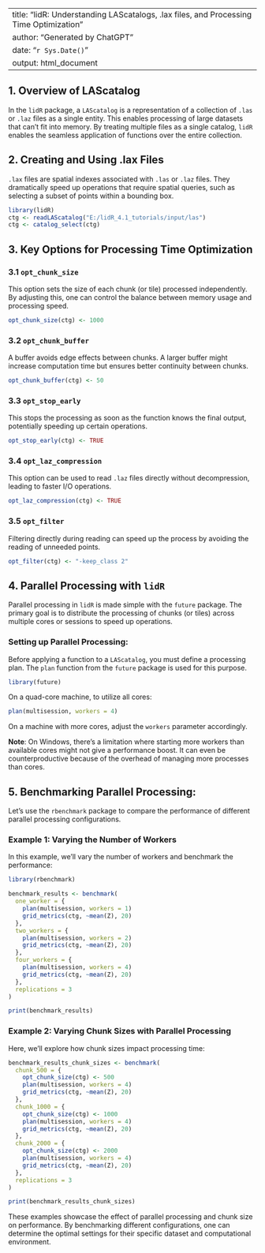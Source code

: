 
---
title: "lidR: Understanding LAScatalogs, .lax files, and Processing Time Optimization"
author: "Generated by ChatGPT"
date: "`r Sys.Date()`"
output: html_document
---

## 1. Overview of LAScatalog

In the `lidR` package, a `LAScatalog` is a representation of a collection of `.las` or `.laz` files as a single entity. This enables processing of large datasets that can't fit into memory. By treating multiple files as a single catalog, `lidR` enables the seamless application of functions over the entire collection.

## 2. Creating and Using .lax Files

`.lax` files are spatial indexes associated with `.las` or `.laz` files. They dramatically speed up operations that require spatial queries, such as selecting a subset of points within a bounding box.

```r
library(lidR)
ctg <- readLAScatalog("E:/lidR_4.1_tutorials/input/las")
ctg <- catalog_select(ctg)
```

## 3. Key Options for Processing Time Optimization

### 3.1 `opt_chunk_size`

This option sets the size of each chunk (or tile) processed independently. By adjusting this, one can control the balance between memory usage and processing speed.

```r
opt_chunk_size(ctg) <- 1000
```

### 3.2 `opt_chunk_buffer`

A buffer avoids edge effects between chunks. A larger buffer might increase computation time but ensures better continuity between chunks.

```r
opt_chunk_buffer(ctg) <- 50
```

### 3.3 `opt_stop_early`

This stops the processing as soon as the function knows the final output, potentially speeding up certain operations.

```r
opt_stop_early(ctg) <- TRUE
```

### 3.4 `opt_laz_compression`

This option can be used to read `.laz` files directly without decompression, leading to faster I/O operations.

```r
opt_laz_compression(ctg) <- TRUE
```

### 3.5 `opt_filter`

Filtering directly during reading can speed up the process by avoiding the reading of unneeded points.

```r
opt_filter(ctg) <- "-keep_class 2"
```

## 4. Parallel Processing with `lidR`

Parallel processing in `lidR` is made simple with the `future` package. The primary goal is to distribute the processing of chunks (or tiles) across multiple cores or sessions to speed up operations.

### Setting up Parallel Processing:

Before applying a function to a `LAScatalog`, you must define a processing plan. The `plan` function from the `future` package is used for this purpose.

```r
library(future)
```

On a quad-core machine, to utilize all cores:

```r
plan(multisession, workers = 4)
```

On a machine with more cores, adjust the `workers` parameter accordingly.

**Note**: On Windows, there's a limitation where starting more workers than available cores might not give a performance boost. It can even be counterproductive because of the overhead of managing more processes than cores.

## 5. Benchmarking Parallel Processing:

Let's use the `rbenchmark` package to compare the performance of different parallel processing configurations.

### Example 1: Varying the Number of Workers

In this example, we'll vary the number of workers and benchmark the performance:

```r
library(rbenchmark)

benchmark_results <- benchmark(
  one_worker = {
    plan(multisession, workers = 1)
    grid_metrics(ctg, ~mean(Z), 20)
  },
  two_workers = {
    plan(multisession, workers = 2)
    grid_metrics(ctg, ~mean(Z), 20)
  },
  four_workers = {
    plan(multisession, workers = 4)
    grid_metrics(ctg, ~mean(Z), 20)
  },
  replications = 3
)

print(benchmark_results)
```

### Example 2: Varying Chunk Sizes with Parallel Processing

Here, we'll explore how chunk sizes impact processing time:

```r
benchmark_results_chunk_sizes <- benchmark(
  chunk_500 = {
    opt_chunk_size(ctg) <- 500
    plan(multisession, workers = 4)
    grid_metrics(ctg, ~mean(Z), 20)
  },
  chunk_1000 = {
    opt_chunk_size(ctg) <- 1000
    plan(multisession, workers = 4)
    grid_metrics(ctg, ~mean(Z), 20)
  },
  chunk_2000 = {
    opt_chunk_size(ctg) <- 2000
    plan(multisession, workers = 4)
    grid_metrics(ctg, ~mean(Z), 20)
  },
  replications = 3
)

print(benchmark_results_chunk_sizes)
```

These examples showcase the effect of parallel processing and chunk size on performance. By benchmarking different configurations, one can determine the optimal settings for their specific dataset and computational environment.

